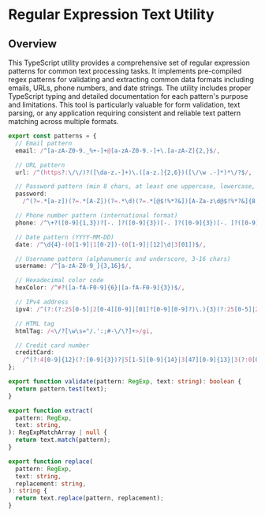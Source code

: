 # Regular Expression Text Utility

## Overview

This TypeScript utility provides a comprehensive set of regular expression patterns for common text processing tasks. It implements pre-compiled regex patterns for validating and extracting common data formats including emails, URLs, phone numbers, and date strings. The utility includes proper TypeScript typing and detailed documentation for each pattern's purpose and limitations. This tool is particularly valuable for form validation, text parsing, or any application requiring consistent and reliable text pattern matching across multiple formats.

```typescript
export const patterns = {
  // Email pattern
  email: /^[a-zA-Z0-9._%+-]+@[a-zA-Z0-9.-]+\.[a-zA-Z]{2,}$/,

  // URL pattern
  url: /^(https?:\/\/)?([\da-z.-]+)\.([a-z.]{2,6})([\/\w .-]*)*\/?$/,

  // Password pattern (min 8 chars, at least one uppercase, lowercase, number, and special char)
  password:
    /^(?=.*[a-z])(?=.*[A-Z])(?=.*\d)(?=.*[@$!%*?&])[A-Za-z\d@$!%*?&]{8,}$/,

  // Phone number pattern (international format)
  phone: /^\+?([0-9]{1,3})?[-. ]?([0-9]{3})[-. ]?([0-9]{3})[-. ]?([0-9]{4})$/,

  // Date pattern (YYYY-MM-DD)
  date: /^\d{4}-(0[1-9]|1[0-2])-(0[1-9]|[12]\d|3[01])$/,

  // Username pattern (alphanumeric and underscore, 3-16 chars)
  username: /^[a-zA-Z0-9_]{3,16}$/,

  // Hexadecimal color code
  hexColor: /^#?([a-fA-F0-9]{6}|[a-fA-F0-9]{3})$/,

  // IPv4 address
  ipv4: /^(?:(?:25[0-5]|2[0-4][0-9]|[01]?[0-9][0-9]?)\.){3}(?:25[0-5]|2[0-4][0-9]|[01]?[0-9][0-9]?)$/,

  // HTML tag
  htmlTag: /<\/?[\w\s="/.':;#-\/\?]+>/gi,

  // Credit card number
  creditCard:
    /^(?:4[0-9]{12}(?:[0-9]{3})?|5[1-5][0-9]{14}|3[47][0-9]{13}|3(?:0[0-5]|[68][0-9])[0-9]{11}|6(?:011|5[0-9]{2})[0-9]{12}|(?:2131|1800|35\d{3})\d{11})$/,
};

export function validate(pattern: RegExp, text: string): boolean {
  return pattern.test(text);
}

export function extract(
  pattern: RegExp,
  text: string,
): RegExpMatchArray | null {
  return text.match(pattern);
}

export function replace(
  pattern: RegExp,
  text: string,
  replacement: string,
): string {
  return text.replace(pattern, replacement);
}
```
